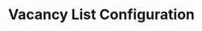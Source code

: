 ---
title: "Vacancy List Configuration"
openapiapi: "POST /{recruiting_customer_id}/vacancies/configuration/list"
sidebarTitle: "Vacancy List Configuration"
description: "This endpoint returns a list of vacancy configuration"
---